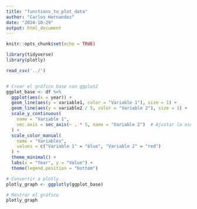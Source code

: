 ```yaml
---
title: "functions_to_plot_data"
author: "Carlos Hernandez"
date: "2024-10-29"
output: html_document
---
```


```r
knitr::opts_chunk$set(echo = TRUE)
```


```r
library(tidyverse)
library(plotly)
```

```r
read_csv('../')
```

```r

```



```r
# Crear el gráfico base con ggplot2
ggplot_base <- df %>%
  ggplot(aes(x = year)) +
  geom_line(aes(y = variable1, color = "Variable 1"), size = 1) +
  geom_line(aes(y = variable2 / 5, color = "Variable 2"), size = 1) +  # Escalar variable2
  scale_y_continuous(
    name = "Variable 1",
    sec.axis = sec_axis(~ . * 5, name = "Variable 2")  # Ajustar la escala del segundo eje
  ) +
  scale_color_manual(
    name = "Variables",
    values = c("Variable 1" = "blue", "Variable 2" = "red")
  ) +
  theme_minimal() +
  labs(x = "Year", y = "Value") +
  theme(legend.position = "bottom")

# Convertir a plotly
plotly_graph <- ggplotly(ggplot_base)

# Mostrar el gráfico
plotly_graph

```

```r

```

